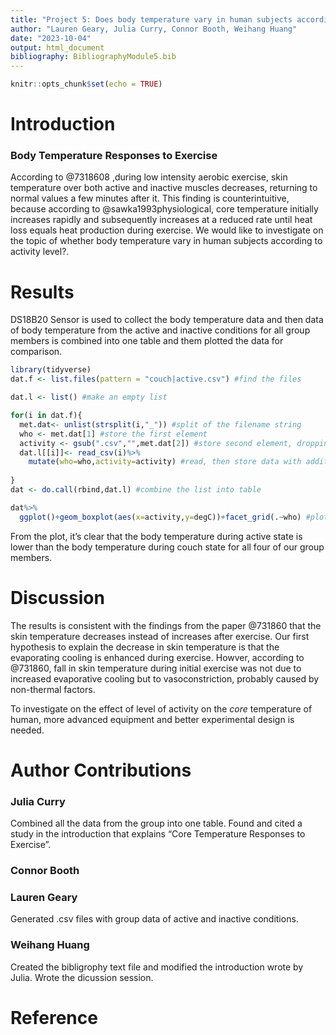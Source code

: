 ```yaml
---
title: "Project 5: Does body temperature vary in human subjects according to activity level?"
author: "Lauren Geary, Julia Curry, Connor Booth, Weihang Huang"
date: "2023-10-04"
output: html_document
bibliography: BibliographyModule5.bib
---
```


```r
knitr::opts_chunk$set(echo = TRUE)
```
# Introduction
### Body Temperature Responses to Exercise

According to @7318608 ,during low intensity aerobic exercise, skin temperature over both active and inactive muscles decreases, returning to normal values  a few minutes after it. This finding is counterintuitive, because according to @sawka1993physiological, core temperature initially increases rapidly and subsequently increases at a reduced rate until heat loss equals heat production during exercise. We would like to investigate on the topic of whether body temperature vary in human subjects according to activity level?.

# Results

 DS18B20 Sensor is used to collect the body temperature data and then data of body temperature from the active and inactive conditions for all group members is combined into one table and them plotted the data for comparison.

```r
library(tidyverse)
dat.f <- list.files(pattern = "couch|active.csv") #find the files

dat.l <- list() #make an empty list

for(i in dat.f){
  met.dat<- unlist(strsplit(i,"_")) #split of the filename string
  who <- met.dat[1] #store the first element
  activity <- gsub(".csv","",met.dat[2]) #store second element, dropping CSV with gsub()
  dat.l[[i]]<- read_csv(i)%>%
    mutate(who=who,activity=activity) #read, then store data with additional columns of metada in list as position unique to i
  
}
dat <- do.call(rbind,dat.l) #combine the list into table

dat%>%
  ggplot()+geom_boxplot(aes(x=activity,y=degC))+facet_grid(.~who) #plot to see what we get
```

From the plot, it's clear that the body temperature during active state is lower than the body temperature during couch state for all four of our group members.

# Discussion
The results is consistent with the findings from the paper @731860 that the skin temperature decreases instead of increases after exercise. Our first hypothesis to explain the decrease in skin temperature is that the evaporating cooling is enhanced during exercise. Howver, according to @731860, fall in skin temperature during initial exercise was not due to increased evaporative cooling but to vasoconstriction, probably caused by non-thermal factors.

To investigate on the effect of level of activity on the *core* temperature of human, more advanced equipment and better experimental design is needed.

# Author Contributions

### Julia Curry 
Combined all the data from the group into one table. Found and cited a study in the introduction that explains "Core Temperature Responses to Exercise".

### Connor Booth

### Lauren Geary
Generated .csv files with group data of active and inactive conditions. 

### Weihang Huang
Created the bibligrophy text file and modified the introduction wrote by Julia. Wrote the dicussion session.

# Reference


